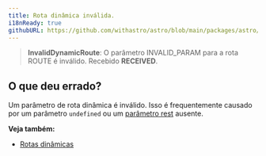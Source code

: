 ```yaml
---
title: Rota dinâmica inválida.
i18nReady: true
githubURL: https://github.com/withastro/astro/blob/main/packages/astro/src/core/errors/errors-data.ts
---
```


> **InvalidDynamicRoute**: O parâmetro INVALID_PARAM para a rota ROUTE é inválido. Recebido **RECEIVED**.
## O que deu errado?
Um parâmetro de rota dinâmica é inválido. Isso é frequentemente causado por um parâmetro `undefined` ou um [parâmetro rest](/pt-br/guides/routing/#rest-parameters) ausente.

**Veja também:**
-  [Rotas dinâmicas](/pt-br/guides/routing/#dynamic-routes)
